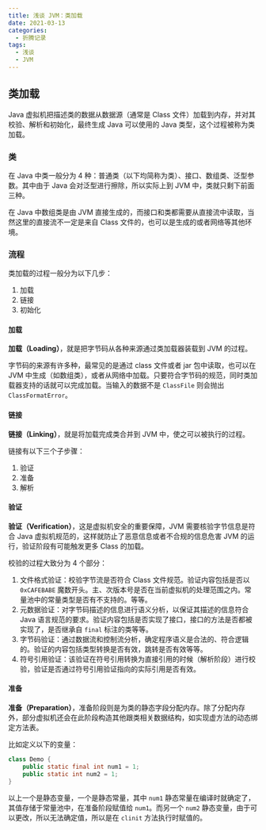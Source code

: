 ```yaml
---
title: 浅谈 JVM：类加载
date: 2021-03-13
categories:
  - 折腾记录
tags:
  - 浅谈
  - JVM
---
```


## 类加载

Java 虚拟机把描述类的数据从数据源（通常是 Class 文件）加载到内存，并对其校验、解析和初始化，最终生成 Java 可以使用的 Java 类型，这个过程被称为类加载。

### 类

在 Java 中类一般分为 4 种：普通类（以下均简称为类）、接口、数组类、泛型参数。其中由于 Java 会对泛型进行擦除，所以实际上到 JVM 中，类就只剩下前面三种。

在 Java 中数组类是由 JVM 直接生成的，而接口和类都需要从直接流中读取，当然这里的直接流不一定是来自 Class 文件的，也可以是生成的或者网络等其他环境。

### 流程

类加载的过程一般分为以下几步：

1. 加载
2. 链接
3. 初始化

#### 加载

**加载（Loading）**，就是把字节码从各种来源通过类加载器装载到 JVM 的过程。

字节码的来源有许多种，最常见的是通过 class 文件或者 jar 包中读取，也可以在 JVM 中生成（如数组类），或者从网络中加载。只要符合字节码的规范，同时类加载器支持的话就可以完成加载。当输入的数据不是 `ClassFile` 则会抛出 `ClassFormatError`。

#### 链接

**链接（Linking）**，就是将加载完成类合并到 JVM 中，使之可以被执行的过程。

链接有以下三个子步骤：

1. 验证
2. 准备
3. 解析

#### 验证

**验证（Verification）**，这是虚拟机安全的重要保障，JVM 需要核验字节信息是符合 Java 虚拟机规范的，这样就防止了恶意信息或者不合规的信息危害 JVM 的运行，验证阶段有可能触发更多 Class 的加载。

校验的过程大致分为 4 个部分：

1. 文件格式验证：校验字节流是否符合 Class 文件规范。验证内容包括是否以 `0xCAFEBABE` 魔数开头。主、次版本号是否在当前虚拟机的处理范围之内。常量池中的常量类型是否有不支持的。等等。
2. 元数据验证：对字节码描述的信息进行语义分析，以保证其描述的信息符合 Java 语言规范的要求。验证内容包括是否实现了接口，接口的方法是否都被实现了，是否继承自 `final` 标注的类等等。
3. 字节码验证：通过数据流和控制流分析，确定程序语义是合法的、符合逻辑的。验证的内容包括类型转换是否有效，跳转是否有效等等。
4. 符号引用验证：该验证在符号引用转换为直接引用的时候（解析阶段）进行校验，验证是否通过符号引用验证指向的实际引用是否有效。

#### 准备

**准备（Preparation）**，准备阶段则是为类的静态字段分配内存。除了分配内存外，部分虚拟机还会在此阶段构造其他跟类相关数据结构，如实现虚方法的动态绑定方法表。

比如定义以下的变量：

```java
class Demo {
    public static final int num1 = 1;
    public static int num2 = 1;
}
```

以上一个是静态变量，一个是静态常量，其中 `num1` 静态常量在编译时就确定了，其值存储于常量池中，在准备阶段赋值给 `num1`。而另一个 `num2` 静态变量，由于可以更改，所以无法确定值，所以是在 `clinit` 方法执行时赋值的。
